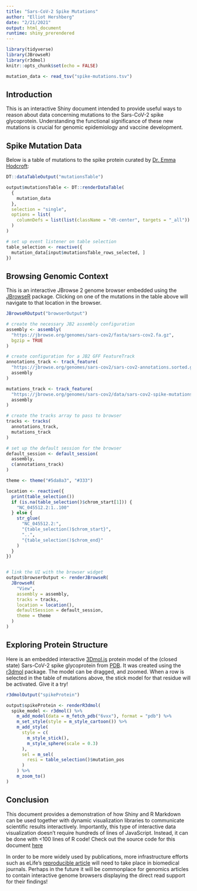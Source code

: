 ```yaml
---
title: "Sars-CoV-2 Spike Mutations"
author: "Elliot Hershberg"
date: "2/21/2021"
output: html_document
runtime: shiny_prerendered
---
```


```r
library(tidyverse)
library(JBrowseR)
library(r3dmol)
knitr::opts_chunk$set(echo = FALSE)
```

```r
mutation_data <- read_tsv("spike-mutations.tsv")
```

## Introduction

This is an interactive Shiny document intended to provide useful ways to reason about data concerning mutations
to the Sars-CoV-2 spike glycoprotein.
Understanding the functional significance of these new mutations is crucial for genomic epidemiology
and vaccine development.

## Spike Mutation Data

Below is a table of mutations to the spike protein curated by [Dr. Emma Hodcroft](https://twitter.com/firefoxx66):

```r
DT::dataTableOutput("mutationsTable")
```

```r
output$mutationsTable <- DT::renderDataTable(
  {
    mutation_data
  },
  selection = "single",
  options = list(
    columnDefs = list(list(className = "dt-center", targets = "_all"))
  )
)

# set up event listener on table selection
table_selection <- reactive({
  mutation_data[input$mutationsTable_rows_selected, ]
})
```

## Browsing Genomic Context

This is an interactive JBrowse 2 genome browser embedded using the [JBrowseR](https://elliothershberg.github.io/JBrowseR/) package.
Clicking on one of the mutations in the table above will navigate to that location in the browser.

```r
JBrowseROutput("browserOutput")
```

```r
# create the necessary JB2 assembly configuration
assembly <- assembly(
  "https://jbrowse.org/genomes/sars-cov2/fasta/sars-cov2.fa.gz",
  bgzip = TRUE
)

# create configuration for a JB2 GFF FeatureTrack
annotations_track <- track_feature(
  "https://jbrowse.org/genomes/sars-cov2/sars-cov2-annotations.sorted.gff.gz",
  assembly
)

mutations_track <- track_feature(
  "https://jbrowse.org/genomes/sars-cov2/data/sars-cov2-spike-mutations.gff3.gz",
  assembly
)

# create the tracks array to pass to browser
tracks <- tracks(
  annotations_track,
  mutations_track
)

# set up the default session for the browser
default_session <- default_session(
  assembly,
  c(annotations_track)
)

theme <- theme("#5da8a3", "#333")

location <- reactive({
  print(table_selection())
  if (is.na(table_selection()$chrom_start[1])) {
    "NC_045512.2:1..100"
  } else {
    str_glue(
      "NC_045512.2:",
      "{table_selection()$chrom_start}",
      "..",
      "{table_selection()$chrom_end}"
    )
  }
})


# link the UI with the browser widget
output$browserOutput <- renderJBrowseR(
  JBrowseR(
    "View",
    assembly = assembly,
    tracks = tracks,
    location = location(),
    defaultSession = default_session,
    theme = theme
  )
)
```

## Exploring Protein Structure

Here is an embedded interactive [3Dmol.js](https://3dmol.csb.pitt.edu/) protein model of the (closed state)
Sars-CoV-2 spike glycoprotein from [PDB](https://www.rcsb.org/structure/6vxx).
It was created using the [r3dmol](https://swsoyee.github.io/r3dmol/) package.
The model can be dragged, and zoomed.
When a row is selected in the table of mutations above, the stick model for that residue will be activated.
Give it a try!

```r
r3dmolOutput("spikeProtein")
```

```r
output$spikeProtein <- renderR3dmol(
  spike_model <- r3dmol() %>%
    m_add_model(data = m_fetch_pdb("6vxx"), format = "pdb") %>%
    m_set_style(style = m_style_cartoon()) %>%
    m_add_style(
      style = c(
        m_style_stick(),
        m_style_sphere(scale = 0.3)
      ),
      sel = m_sel(
        resi = table_selection()$mutation_pos
      )
    ) %>%
    m_zoom_to()
)
```

## Conclusion

This document provides a demonstration of how Shiny and R Markdown can be used together
with dynamic visualization libraries to communicate scientific results interactively.
Importantly, this type of interactive data visualization doesn't require hundreds of
lines of JavaScript. 
Instead, it can be done with <100 lines of R code!
Check out the source code for this document 
[here](https://github.com/elliothershberg/shiny-sars-cov-2/blob/main/shiny_doc/sars-cov-2-spike-mutations.Rmd)

In order to be more widely used by publications, more infrastructure efforts such as eLife's 
[reproducible article](https://elifesciences.org/labs/ad58f08d/introducing-elife-s-first-computationally-reproducible-article) will need to take place in biomedical journals.
Perhaps in the future it will be commonplace for genomics articles to contain interactive
genome browsers displaying the direct read support for their findings!

